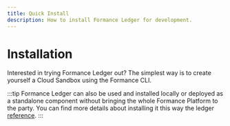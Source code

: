 ```yaml
---
title: Quick Install
description: How to install Formance Ledger for development.
---
```


# Installation

Interested in trying Formance Ledger out? The simplest way is to create yourself a Cloud Sandbox using the Formance CLI.

:::tip
Formance Ledger can also be used and installed locally or deployed as a standalone component without bringing the whole Formance Platform to the party. You can find more details about installing it this way the ledger [reference](/ledger/v2/operations/installation).
:::

<Install />

<CreateStack />
